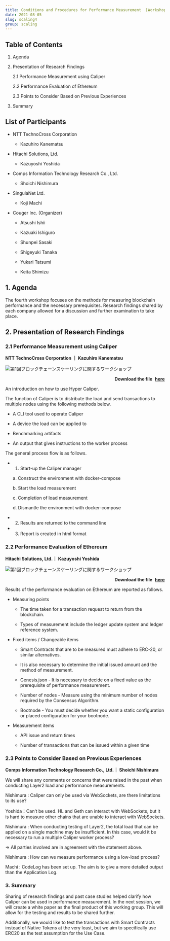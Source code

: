 ```yaml
---
title: Conditions and Procedures for Performance Measurement  [Workshop No. 4]
date: 2021-08-05
slug: scaling4
group: scaling
---
```


## Table of Contents

1. Agenda

2. Presentation of Research Findings

   2.1 Performance Measurement using Caliper

   2.2 Performance Evaluation of Ethereum

   2.3 Points to Consider Based on Previous Experiences

3. Summary

## List of Participants

- NTT TechnoCross Corporation

  - Kazuhiro Kanematsu

- Hitachi Solutions, Ltd.

  - Kazuyoshi Yoshida

- Comps Information Technology Research Co., Ltd.

  - Shoichi Nishimura

- SingulaNet Ltd.

  - Koji Machi

- Couger Inc. (Organizer)

  - Atsushi Ishii

  - Kazuaki Ishiguro

  - Shunpei Sasaki

  - Shigeyuki Tanaka

  - Yukari Tatsumi

  - Keita Shimizu

## 1. Agenda

The fourth workshop focuses on the methods for measuring blockchain performance and the necessary prerequisites. Research findings shared by each company allowed for a discussion and further examination to take place.

## 2. Presentation of Research Findings

### 2.1 Performance Measurement using Caliper

**NTT TechnoCross Corporation ｜ Kazuhiro Kanematsu**

![第1回ブロックチェーンスケーリングに関するワークショップ](./images/img1.png)

<p style="text-align: right;font-weight:bold;">
  Download the file
  <a
    style="margin-left: 5px"
    href="/pdf/scaling4/scalling-workshop_4_ntttx.pdf"
    target="_blank"
  >
    here
  </a>
</p>

An introduction on how to use Hyper Caliper.

The function of Caliper is to distribute the load and send transactions to multiple nodes using the following methods below.

- A CLI tool used to operate Caliper

- A device the load can be applied to

- Benchmarking artifacts

- An output that gives instructions to the worker process

The general process flow is as follows.

- 1. Start-up the Caliper manager

  a. Construct the environment with docker-compose

  b. Start the load measurement

  c. Completion of load measurement

  d. Dismantle the environment with docker-compose

- 2. Results are returned to the command line

- 3. Report is created in html format

### 2.2 Performance Evaluation of Ethereum

**Hitachi Solutions, Ltd.｜ Kazuyoshi Yoshida**

![第1回ブロックチェーンスケーリングに関するワークショップ](./images/img2.png)

<p style="text-align: right;font-weight:bold;">
  Download the file
  <a
    style="margin-left: 5px"
    href="/pdf/scaling4/scalling-workshop_4_Hitachi-性能評価.pdf"
    target="_blank"
  >
    here
  </a>
</p>

Results of the performance evaluation on Ethereum are reported as follows.

- Measuring points

  - The time taken for a transaction request to return from the blockchain.

  - Types of measurement include the ledger update system and ledger reference system.

- Fixed items / Changeable items

  - Smart Contracts that are to be measured must adhere to ERC-20, or similar alternatives.

  - It is also necessary to determine the initial issued amount and the method of measurement.

  - Genesis.json - It is necessary to decide on a fixed value as the prerequisite of performance measurement.

  - Number of nodes - Measure using the minimum number of nodes required by the Consensus Algorithm.

  - Bootnode - You must decide whether you want a static configuration or placed configuration for your bootnode.

- Measurement items

  - API issue and return times

  - Number of transactions that can be issued within a given time

### 2.3 Points to Consider Based on Previous Experiences

**Comps Information Technology Research Co., Ltd.｜ Shoichi Nishimura**

We will share any comments or concerns that were raised in the past when conducting Layer2 load and performance measurements.

Nishimura : Caliper can only be used via WebSockets, are there limitations to its use?

Yoshida：Can’t be used. HL and Geth can interact with WebSockets, but it is hard to measure other chains that are unable to interact with WebSockets.

Nishimura : When conducting testing of Layer2, the total load that can be applied on a single machine may be insufficient. In this case, would it be necessary to run a multiple Caliper worker process?

⇒ All parties involved are in agreement with the statement above.

Nishimura : How can we measure performance using a low-load process?

Machi : CodeLog has been set up. The aim is to give a more detailed output than the Application Log.

### 3. Summary

Sharing of research findings and past case studies helped clarify how Caliper can be used in performance measurement. In the next session, we will create a white paper as the final product of this working group. This will allow for the testing and results to be shared further.

Additionally, we would like to test the transactions with Smart Contracts instead of Native Tokens at the very least, but we aim to specifically use ERC20 as the test assumption for the Use Case.
